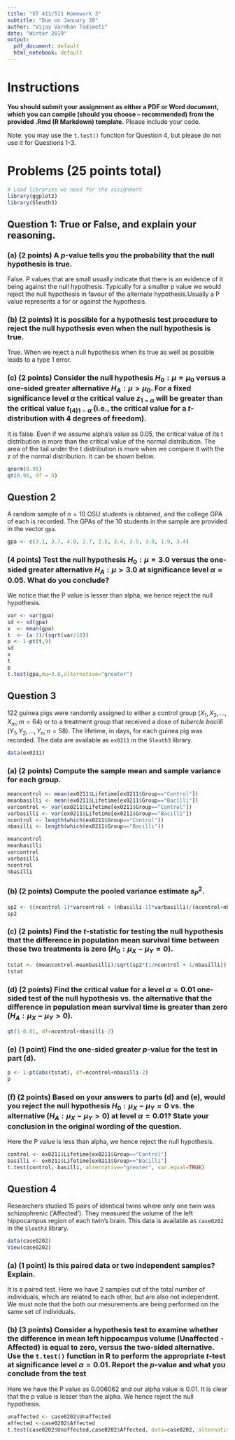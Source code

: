 ```yaml
---
title: "ST 411/511 Homework 3"
subtitle: "Due on January 30"
author: "Vijay Vardhan Tadimeti"
date: "Winter 2019"
output:
  pdf_document: default
  html_notebook: default
---
```


# Instructions

**You should submit your assignment as either a PDF or Word document, which you can compile (should you choose -- recommended) from the provided .Rmd (R Markdown) template.** Please include your code.

Note: you may use the `t.test()` function for Question 4, but please do not use it for Questions 1-3.

# Problems (25 points total)

```r
# Load libraries we need for the assignment
library(ggplot2)
library(Sleuth3)
```


## Question 1: True or False, and explain your reasoning.

### (a) (2 points) A $p$-value tells you the probability that the null hypothesis is true.
False. P values that are small usually indicate that there is an evidence of it being against the null hypothesis. Typically for a smaller p value we would reject the null hypothesis in favour of the alternate hypothesis.Usually a P value represents a for or against the hypothesis.


### (b) (2 points) It is possible for a hypothesis test procedure to reject the null hypothesis even when the null hypothesis is true.
True. When we reject a null hypothesis when its true as well as possible leads to a type 1 error.



### (c) (2 points) Consider the null hypothesis $H_0:\mu=\mu_0$ versus a one-sided greater alternative $H_A:\mu>\mu_0$. For a fixed significance level $\alpha$ the critical value $z_{1-\alpha}$ will be greater than the critical value $t_{(4)1-\alpha}$ (i.e., the critical value for a $t$-distribution with 4 degrees of freedom).

It is false. Even if we assume alpha's value as 0.05, the critical value of its t distribution is more than the critical value of the normal distribution. The area of the tail under the t distribution is more when we compare it with the z of the normal distribution. It can be shown below.

```r
qnorm(0.95)
qt(0.95, df = 4)

```




## Question 2

A random sample of $n=10$ OSU students is obtained, and the college GPA of each is recorded. The GPAs of the 10 students in the sample are provided in the vector `gpa`.

```r
gpa <- c(3.1, 3.7, 4.0, 2.7, 2.5, 3.4, 3.5, 3.0, 1.9, 3.4)
```

### (4 points) Test the null hypothesis $H_0: \mu=3.0$ versus the one-sided greater alternative $H_A: \mu>3.0$ at significance level $\alpha=0.05$. What do you conclude?

We notice that the P value is lesser than alpha, we hence reject the null hypothesis.
```r
var <- var(gpa)
sd <- sd(gpa)
x  <- mean(gpa)
t  <- (x-3)/(sqrt(var/10))
p <- 1-pt(t,9)
sd
x
t
p
t.test(gpa,mu=3.0,alternative="greater")

```





## Question 3

122 guinea pigs were randomly assigned to either a control group $(X_1, X_2, \ldots, X_m; m=64)$ or to a treatment group that received a dose of *tubercle bacilli* $(Y_1, Y_2, \ldots, Y_n; n=58)$. The lifetime, in days, for each guinea pig was recorded. The data are available as `ex0211` in the `Sleuth3` library.

```r
data(ex0211)
```

### (a) (2 points) Compute the sample mean and sample variance for each group.
```r
meancontrol <- mean(ex0211$Lifetime[ex0211$Group=="Control"])
meanbasilli <- mean(ex0211$Lifetime[ex0211$Group=="Bacilli"])
varcontrol <- var(ex0211$Lifetime[ex0211$Group=="Control"])
varbasilli <- var(ex0211$Lifetime[ex0211$Group=="Bacilli"])
ncontrol <- length(which(ex0211$Group=="Control"))
nbasilli <- length(which(ex0211$Group=="Bacilli"))

meancontrol 
meanbasilli 
varcontrol 
varbasilli 
ncontrol 
nbasilli
```




### (b) (2 points) Compute the pooled variance estimate $s_P^2$.
```r

sp2 <- ((ncontrol-1)*varcontrol + (nbasilli-1)*varbasilli)/(ncontrol+nbasilli-2)
sp2

```




### (c) (2 points) Find the $t$-statistic for testing the null hypothesis that the difference in population mean survival time between these two treatments is zero ($H_0:\mu_X-\mu_Y=0$).
```r


tstat <- (meancontrol-meanbasilli)/sqrt(sp2*(1/ncontrol + 1/nbasilli))
tstat
```




### (d) (2 points) Find the critical value for a level $\alpha=0.01$ one-sided test of the null hypothesis vs. the alternative that the difference in population mean survival time is greater than zero ($H_A:\mu_X-\mu_Y> 0$).
```r
qt(1-0.01, df=ncontrol+nbasilli-2)

```




### (e) (1 point) Find the one-sided greater $p$-value for the test in part (d).
```r
p <- 1-pt(abs(tstat), df=ncontrol+nbasilli-2)
p

```




### (f) (2 points) Based on your answers to parts (d) and (e), would you reject the null hypothesis $H_0:\mu_X-\mu_Y=0$ vs. the alternative ($H_A:\mu_X-\mu_Y>0$) at level $\alpha=0.01$? State your conclusion in the original wording of the question.

Here the P value is less than alpha, we hence reject the null hypothesis.

```r
control <- ex0211$Lifetime[ex0211$Group=="Control"]
basilli <- ex0211$Lifetime[ex0211$Group=="Bacilli"]
t.test(control, basilli, alternative="greater", var.equal=TRUE)

```




## Question 4

Researchers studied 15 pairs of identical twins where only one twin was schizophrenic ('Affected'). They measured the volume of the left hippocampus region of each twin's brain. This data is available as `case0202` in the `Sleuth3` library.
  
```r
data(case0202)
View(case0202)
```


### (a) (1 point) Is this paired data or two independent samples? Explain.

It is a paired test. Here we have 2 samples out of the total number of individuals, which are related to each other, but are also not independent. We must note that the both our mesurements are being performed on the same set of individuals.



### (b) (3 points) Consider a hypothesis test to examine whether the difference in mean left hippocampus volume (Unaffected - Affected) is equal to zero, versus the two-sided alternative. Use the `t.test()` function in R to perform the appropriate $t$-test at significance level $\alpha=0.01$. Report the $p$-value and what you conclude from the test

Here we have the P value as 0.006062 and our alpha value is 0.01. It is clear that the p value is lesser than the alpha. We hence reject the null hypothesis.

```r
unaffected <- case0202$Unaffected
affected <-case0202$Affected
t.test(case0202$Unaffected,case0202$Affected, data=case0202, alternative="two.sided", paired=TRUE)
```


